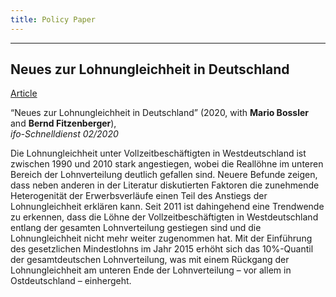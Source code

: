 ```yaml
---
title: Policy Paper
---
```




----

## Neues zur Lohnungleichheit in Deutschland



<a href="https://www.ifo.de/publikationen/2020/aufsatz-zeitschrift/ungleichheit-unter-der-lupe-neue-politische-antworten-auf"> Article  </a> 

“Neues zur Lohnungleichheit in Deutschland” (2020, with __Mario Bossler__ and __Bernd Fitzenberger__),<br> _ifo-Schnelldienst 02/2020_ 

Die Lohnungleichheit unter Vollzeitbeschäftigten in
Westdeutschland ist zwischen 1990 und 2010 stark
angestiegen, wobei die Reallöhne im unteren Bereich
der Lohnverteilung deutlich gefallen sind. Neuere
Befunde zeigen, dass neben anderen in der Literatur
diskutierten Faktoren die zunehmende Heterogenität der Erwerbsverläufe einen Teil des Anstiegs der
Lohnungleichheit erklären kann. Seit 2011 ist dahingehend eine Trendwende zu erkennen, dass die Löhne
der Vollzeitbeschäftigten in Westdeutschland entlang
der gesamten Lohnverteilung gestiegen sind und die
Lohnungleichheit nicht mehr weiter zugenommen
hat. Mit der Einführung des gesetzlichen Mindestlohns
im Jahr 2015 erhöht sich das 10%-Quantil der gesamtdeutschen Lohnverteilung, was mit einem Rückgang
der Lohnungleichheit am unteren Ende der Lohnverteilung – vor allem in Ostdeutschland – einhergeht.


